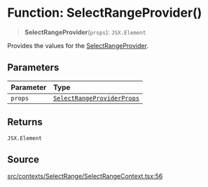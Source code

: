 # Function: SelectRangeProvider()

> **SelectRangeProvider**(`props`): `JSX.Element`

Provides the values for the [SelectRangeProvider](/api/latest/functions/SelectRangeProvider.mdx).

## Parameters

| Parameter | Type |
| :------ | :------ |
| `props` | [`SelectRangeProviderProps`](/api/latest/interfaces/SelectRangeProviderProps.mdx) |

## Returns

`JSX.Element`

## Source

[src/contexts/SelectRange/SelectRangeContext.tsx:56](https://github.com/gpbl/react-day-picker/blob/86f49ff11/src/contexts/SelectRange/SelectRangeContext.tsx#L56)
